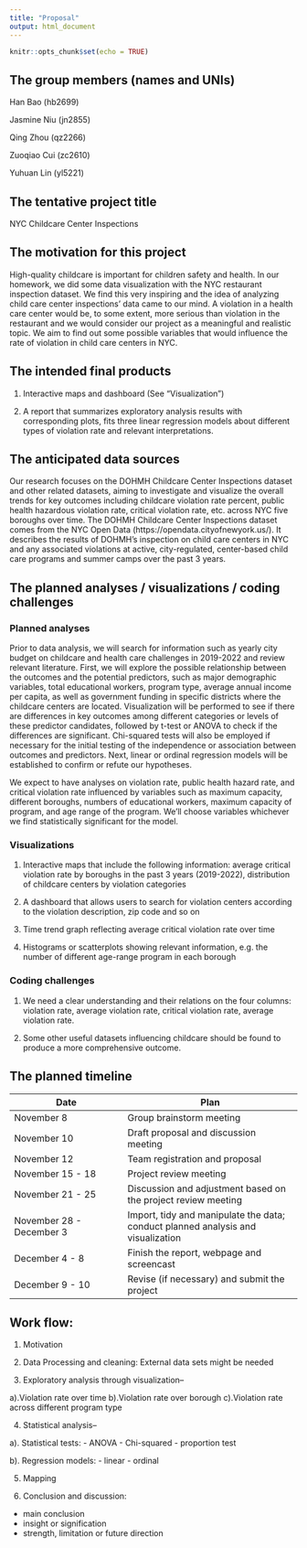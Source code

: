 ```yaml
---
title: "Proposal"
output: html_document
---
```


```r
knitr::opts_chunk$set(echo = TRUE)
```

<style type="text/css">

h1.title {
  font-size: 38px;
  color: Black;
  text-align: center;
}
</style>

## The group members (names and UNIs)


Han Bao (hb2699)

Jasmine Niu (jn2855)

Qing Zhou (qz2266)

Zuoqiao Cui (zc2610)

Yuhuan Lin (yl5221)

## The tentative project title

NYC Childcare Center Inspections


## The motivation for this project

High-quality childcare is important for children safety and health. In our homework, we did some data visualization with the NYC restaurant inspection dataset. We find this very inspiring and the idea of analyzing child care center inspections’ data came to our mind. A violation in a health care center would be, to some extent, more serious than violation in the restaurant and we would consider our project as a meaningful and realistic topic. We aim to find out some possible variables that would influence the rate of violation in child care centers in NYC.


## The intended final products

1.	Interactive maps and dashboard (See “Visualization”)

2.	A report that summarizes exploratory analysis results with corresponding plots, fits three linear regression models about different types of violation rate and relevant interpretations.


## The anticipated data sources

Our research focuses on the DOHMH Childcare Center Inspections dataset and other related datasets, aiming to investigate and visualize the overall trends for key outcomes including childcare violation rate percent, public health hazardous violation rate, critical violation rate, etc. across NYC five boroughs over time. 
The DOHMH Childcare Center Inspections dataset comes from the NYC Open Data (https://opendata.cityofnewyork.us/). It describes the results of DOHMH’s inspection on child care centers in NYC and any associated violations at active, city-regulated, center-based child care programs and summer camps over the past 3 years.


## The planned analyses / visualizations / coding challenges

### Planned analyses

Prior to data analysis, we will search for information such as yearly city budget on childcare and health care challenges in 2019-2022 and review relevant literature. First, we will  explore the possible relationship between the outcomes and the potential predictors, such as major demographic variables, total educational workers, program type, average annual income per capita, as well as government funding in specific districts where the childcare centers are located. Visualization will be performed to see if there are differences in key outcomes among different categories or levels of these predictor candidates, followed by t-test or ANOVA to check if the differences are significant. Chi-squared tests will also be employed if necessary for the initial testing of the independence or association between outcomes and predictors. Next, linear or ordinal regression models will be established to confirm or refute our hypotheses.

We expect to have analyses on violation rate, public health hazard rate, and critical violation rate influenced by variables such as maximum capacity, different boroughs, numbers of educational workers, maximum capacity of program, and age range of the program. We’ll choose variables whichever we find statistically significant for the model.

### Visualizations

1. Interactive maps that include the following information: average critical violation rate by boroughs in the past 3 years (2019-2022), distribution of childcare centers by violation categories

2. A dashboard that allows users to search for violation centers according to the violation description, zip code and so on

3. Time trend graph reflecting average critical violation rate over time

4. Histograms or scatterplots showing relevant information, e.g. the number of different age-range program in each borough

### Coding challenges

1. We need a clear understanding and their relations on the four columns: violation rate, average violation rate, critical violation rate, average violation rate. 

2. Some other useful datasets influencing childcare should be found to produce a more comprehensive outcome.


## The planned timeline

Date                    | Plan                         
----------------------- | ----------------------------------- 
November 8              | Group brainstorm meeting   
November 10             | Draft proposal and discussion meeting 
November 12             | Team registration and proposal   
November 15 - 18        | Project review meeting              
November 21 - 25        | Discussion and adjustment based on the project review meeting                              
November 28 - December 3| Import, tidy and manipulate the data; conduct planned analysis and visualization
December 4 - 8          | Finish the report, webpage and screencast                     
December 9 - 10         | Revise (if necessary) and submit the project 


## Work flow:

1. Motivation

2. Data Processing and cleaning: External data sets might be needed

3. Exploratory analysis through visualization--

a).Violation rate over time
b).Violation rate over borough
c).Violation rate across different program type


4. Statistical analysis--

a). Statistical tests: 
- ANOVA
- Chi-squared
- proportion test

b). Regression models:
- linear
- ordinal


5. Mapping

6. Conclusion and discussion:
- main conclusion
- insight or signification
- strength, limitation or future direction

